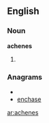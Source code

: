==English==
===Noun===
'''achenes'''
#{{plural of|[[achene]]}}

===Anagrams===
* {{alphagram|aceehns}}
* [[enchase#English|enchase]]


[[ar:achenes]]